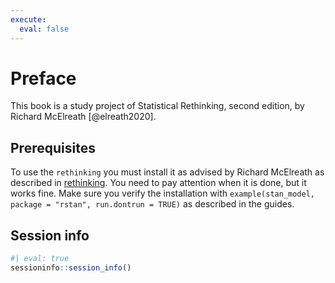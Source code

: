 ```yaml
---
execute: 
  eval: false
---
```


# Preface {.unnumbered}

This book is a study project of Statistical Rethinking, second edition, by Richard McElreath [@elreath2020].

## Prerequisites {.unumbered}

::: {.callout-important}
To use the `rethinking` you must install it as advised by Richard McElreath as described in [rethinking](https://github.com/rmcelreath/rethinking). You need to pay attention when it is done, but it works fine. Make sure you verify the installation with `example(stan_model, package = "rstan", run.dontrun = TRUE)` as described in the guides.
:::

## Session info {.unumbered}

```r
#| eval: true
sessioninfo::session_info()
```
